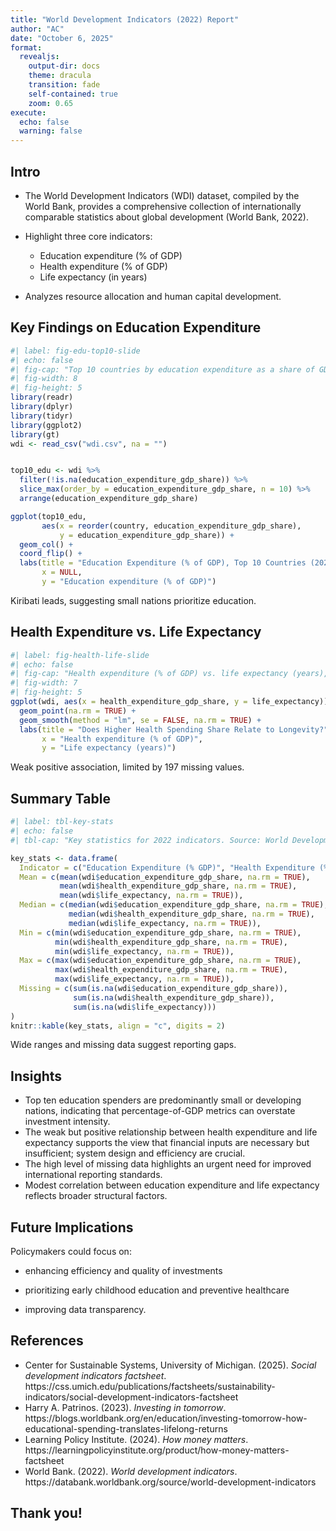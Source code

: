 ```yaml
---
title: "World Development Indicators (2022) Report"
author: "AC"
date: "October 6, 2025"
format: 
  revealjs:
    output-dir: docs
    theme: dracula
    transition: fade
    self-contained: true
    zoom: 0.65
execute:
  echo: false
  warning: false
---
```


## Intro

-   The World Development Indicators (WDI) dataset, compiled by the World Bank, provides a comprehensive collection of internationally comparable statistics about global development (World Bank, 2022).

-   Highlight three core indicators:

    -   Education expenditure (% of GDP)
    -   Health expenditure (% of GDP)
    -   Life expectancy (in years)

-   Analyzes resource allocation and human capital development.

## Key Findings on Education Expenditure

```r
#| label: fig-edu-top10-slide
#| echo: false
#| fig-cap: "Top 10 countries by education expenditure as a share of GDP (2022). Source: World Development Indicators (wdi.csv)."
#| fig-width: 8
#| fig-height: 5
library(readr)
library(dplyr)
library(tidyr)
library(ggplot2)
library(gt)
wdi <- read_csv("wdi.csv", na = "")


top10_edu <- wdi %>%
  filter(!is.na(education_expenditure_gdp_share)) %>%
  slice_max(order_by = education_expenditure_gdp_share, n = 10) %>%
  arrange(education_expenditure_gdp_share)

ggplot(top10_edu,
       aes(x = reorder(country, education_expenditure_gdp_share),
           y = education_expenditure_gdp_share)) +
  geom_col() +
  coord_flip() +
  labs(title = "Education Expenditure (% of GDP), Top 10 Countries (2022)",
       x = NULL,
       y = "Education expenditure (% of GDP)")
```

Kiribati leads, suggesting small nations prioritize education.

## Health Expenditure vs. Life Expectancy

```r
#| label: fig-health-life-slide
#| echo: false
#| fig-cap: "Health expenditure (% of GDP) vs. life expectancy (years), 2022. Line shows linear fit. Source: World Development Indicators (wdi.csv)."
#| fig-width: 7
#| fig-height: 5
ggplot(wdi, aes(x = health_expenditure_gdp_share, y = life_expectancy)) +
  geom_point(na.rm = TRUE) +
  geom_smooth(method = "lm", se = FALSE, na.rm = TRUE) +
  labs(title = "Does Higher Health Spending Share Relate to Longevity?",
       x = "Health expenditure (% of GDP)",
       y = "Life expectancy (years)")
```

Weak positive association, limited by 197 missing values.

## Summary Table

```r
#| label: tbl-key-stats
#| echo: false
#| tbl-cap: "Key statistics for 2022 indicators. Source: World Development Indicators (wdi.csv)."

key_stats <- data.frame(
  Indicator = c("Education Expenditure (% GDP)", "Health Expenditure (% GDP)", "Life Expectancy (Years)"),
  Mean = c(mean(wdi$education_expenditure_gdp_share, na.rm = TRUE),
           mean(wdi$health_expenditure_gdp_share, na.rm = TRUE),
           mean(wdi$life_expectancy, na.rm = TRUE)),
  Median = c(median(wdi$education_expenditure_gdp_share, na.rm = TRUE),
             median(wdi$health_expenditure_gdp_share, na.rm = TRUE),
             median(wdi$life_expectancy, na.rm = TRUE)),
  Min = c(min(wdi$education_expenditure_gdp_share, na.rm = TRUE),
          min(wdi$health_expenditure_gdp_share, na.rm = TRUE),
          min(wdi$life_expectancy, na.rm = TRUE)),
  Max = c(max(wdi$education_expenditure_gdp_share, na.rm = TRUE),
          max(wdi$health_expenditure_gdp_share, na.rm = TRUE),
          max(wdi$life_expectancy, na.rm = TRUE)),
  Missing = c(sum(is.na(wdi$education_expenditure_gdp_share)),
              sum(is.na(wdi$health_expenditure_gdp_share)),
              sum(is.na(wdi$life_expectancy)))
)
knitr::kable(key_stats, align = "c", digits = 2)
```

Wide ranges and missing data suggest reporting gaps.

## Insights

-   Top ten education spenders are predominantly small or developing nations, indicating that percentage-of-GDP metrics can overstate investment intensity.
-   The weak but positive relationship between health expenditure and life expectancy supports the view that financial inputs are necessary but insufficient; system design and efficiency are crucial.
-   The high level of missing data highlights an urgent need for improved international reporting standards.
-   Modest correlation between education expenditure and life expectancy reflects broader structural factors.

## Future Implications

Policymakers could focus on:

-   enhancing efficiency and quality of investments

-   prioritizing early childhood education and preventive healthcare

-   improving data transparency.

## References

-   Center for Sustainable Systems, University of Michigan. (2025). *Social development indicators factsheet*. https://css.umich.edu/publications/factsheets/sustainability-indicators/social-development-indicators-factsheet
-   Harry A. Patrinos. (2023). *Investing in tomorrow*. https://blogs.worldbank.org/en/education/investing-tomorrow-how-educational-spending-translates-lifelong-returns
-   Learning Policy Institute. (2024). *How money matters*. https://learningpolicyinstitute.org/product/how-money-matters-factsheet
-   World Bank. (2022). *World development indicators*. https://databank.worldbank.org/source/world-development-indicators

## Thank you!

